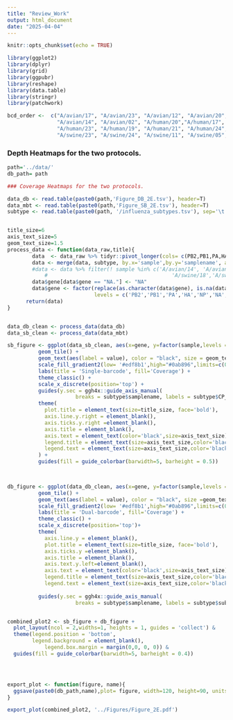 ```yaml
---
title: "Review_Work"
output: html_document
date: "2025-04-04"
---
```


```r
knitr::opts_chunk$set(echo = TRUE)
```


```r
library(ggplot2)
library(dplyr)
library(grid)
library(ggpubr)
library(reshape)
library(data.table)
library(stringr)
library(patchwork)
```


```r

bcd_order <-  c("A/avian/17", "A/avian/23", "A/avian/12", "A/avian/20", "A/avian/11", "A/avian/19", 
                "A/avian/14", "A/avian/02", "A/human/20","A/human/17", "A/human/22","A/human/18",
                "A/human/23", "A/human/19", "A/human/21", "A/human/24", "A/swine/12", 
                "A/swine/23", "A/swine/24", "A/swine/11", "A/swine/05","A/swine/09", "A/swine/18", "A/swine/06")
```


### Depth Heatmaps for the two protocols.

```r

path='../data/'
db_path= path

### Coverage Heatmaps for the two protocols.

data_db <- read.table(paste0(path,'Figure_DB_2E.tsv'), header=T)
data_mbt <- read.table(paste0(path,'Figure_SB_2E.tsv'), header=T)
subtype <- read.table(paste0(path, '/influenza_subtypes.tsv'), sep='\t', header=T)


title_size=6
axis_text_size=5
geom_text_size=1.5
process_data <- function(data_raw,title){
        data  <- data_raw %>% tidyr::pivot_longer(cols= c(PB2,PB1,PA,HA,NP,"NA.",NS,MP),names_to = 'gene')
        data <- merge(data, subtype, by.x='sample',by.y='samplename', all.x=T)
        #data <- data %>% filter(! sample %in% c('A/avian/14', 'A/avian/02', 'A/human/21', 'A/swine/06',
            #                                        'A/swine/18','A/swine/05'))
        data$gene[data$gene == "NA."] <- "NA"
        data$gene <- factor(replace(as.character(data$gene), is.na(data$gene), "NA"),
                            levels = c('PB2','PB1','PA','HA','NP','NA','MP','NS'))
      return(data)        
}


data_db_clean <- process_data(data_db)
data_sb_clean <- process_data(data_mbt)

sb_figure <- ggplot(data_sb_clean, aes(x=gene, y=factor(sample,levels = rev(bcd_order)), fill= value)) + 
          geom_tile() +
          geom_text(aes(label = value), color = "black", size = geom_text_size) +
          scale_fill_gradient2(low= '#edf8b1',high="#0ab896",limits=c(0, 100)) +
          labs(title = 'Single-barcode', fill='Coverage') +
          theme_classic() + 
          scale_x_discrete(position='top') +
          guides(y.sec = ggh4x::guide_axis_manual(
                      breaks = subtype$samplename, labels = subtype$CP_value)) +
          theme(
            plot.title = element_text(size=title_size, face='bold'),
            axis.line.y.right = element_blank(),
            axis.ticks.y.right =element_blank(),
            axis.title = element_blank(),
            axis.text = element_text(color='black',size=axis_text_size),
            legend.title = element_text(size=axis_text_size,color='black'),
            legend.text = element_text(size=axis_text_size,color='black'),legend.position = 'bottom'
          ) +
          guides(fill = guide_colorbar(barwidth=5, barheight = 0.5))
        


db_figure <- ggplot(data_db_clean, aes(x=gene, y=factor(sample,levels = rev(bcd_order)), fill= value)) + 
          geom_tile() +
          geom_text(aes(label = value), color = "black", size =geom_text_size) +
          scale_fill_gradient2(low= '#edf8b1',high="#0ab896",limits=c(0, 100)) +
          labs(title = 'Dual-barcode', fill='Coverage') +
          theme_classic() + 
          scale_x_discrete(position='top')+
          theme(
            axis.line.y = element_blank(),
            plot.title = element_text(size=title_size, face='bold'),
            axis.ticks.y =element_blank(),
            axis.title = element_blank(),
            axis.text.y.left=element_blank(),
            axis.text = element_text(color='black',size=axis_text_size),
            legend.title = element_text(size=axis_text_size,color='black'),
            legend.text = element_text(size=axis_text_size,color='black'),legend.position = 'bottom') +
            
          guides(y.sec = ggh4x::guide_axis_manual(
                      breaks = subtype$samplename, labels = subtype$subtype))


combined_plot2 <- sb_figure + db_figure +
  plot_layout(ncol = 2,widths=1, heights = 1, guides = 'collect') & 
  theme(legend.position = 'bottom',
        legend.background = element_blank(),
            legend.box.margin = margin(0,0, 0, 0)) &
  guides(fill = guide_colorbar(barwidth=5, barheight = 0.4)) 




export_plot <- function(figure, name){
  ggsave(paste0(db_path,name),plot= figure, width=120, height=90, units = 'mm')
}

export_plot(combined_plot2, '../Figures/Figure_2E.pdf')

```

